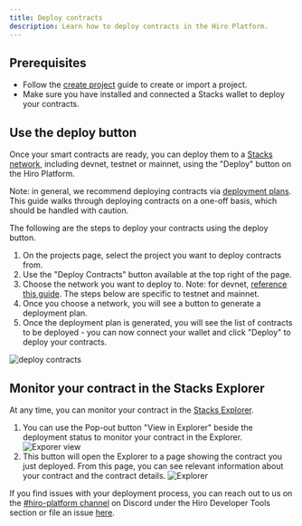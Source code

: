 ```yaml
---
title: Deploy contracts
description: Learn how to deploy contracts in the Hiro Platform.
---
```


## Prerequisites

- Follow the [create project](/stacks/platform/guides/create-project) guide to create or import a project.
- Make sure you have installed and connected a Stacks wallet to deploy your contracts.

## Use the deploy button

Once your smart contracts are ready, you can deploy them to a [Stacks network](/stacks/clarinet/concepts#network-types), including devnet, testnet or mainnet, using the "Deploy" button on the Hiro Platform.

Note: in general, we recommend deploying contracts via [deployment plans](/stacks/platform/guides/deployment-plans). This guide walks through deploying contracts on a one-off basis, which should be handled with caution.

The following are the steps to deploy your contracts using the deploy button.

1. On the projects page, select the project you want to deploy contracts from.
2. Use the "Deploy Contracts" button available at the top right of the page.
3. Choose the network you want to deploy to. Note: for devnet, [reference this guide](/stacks/platform/guides/devnet). The steps below are specific to testnet and mainnet.
4. Once you choose a network, you will see a button to generate a deployment plan.
5. Once the deployment plan is generated, you will see the list of contracts to be deployed - you can now connect your wallet and click "Deploy" to deploy your contracts.

![deploy contracts](../images/deploy-project/deploy-v2.png)

## Monitor your contract in the Stacks Explorer

At any time, you can monitor your contract in the [Stacks Explorer](https://explorer.hiro.so/?chain=mainnet).

1. You can use the Pop-out button "View in Explorer" beside the deployment status to monitor your contract in the Explorer.
![Exporer view](../images/deploy-project/explorer-view.png)
2. This button will open the Explorer to a page showing the contract you just deployed. From this page, you can see relevant information about your contract and the contract details.
![Explorer](../images/deploy-project/contract-on-explorer.png)

If you find issues with your deployment process, you can reach out to us on the [#hiro-platform channel](https://stacks.chat) on Discord under the Hiro Developer Tools section or file an issue [here](https://hiro-pbc.canny.io/hiro-platform).

